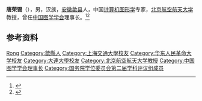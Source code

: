'''唐荣锡'''（{{bd|1928年|11月|2020年|10月2日|catIdx=Tang}}），男，汉族，[[安徽|安徽]][[歙县|歙县]]人，中国[[计算机图形学|计算机图形学]]专家，[[北京航空航天大学|北京航空航天大学]]教授，曾任[[中国图学学会|中国图学学会]]理事长。<ref>{{Cite book|title=二十世纪中国名人辞典|author=蔡开松, 于信凤主编; 曾卓明, 周溯源, 赵书刚副主编|publisher=辽宁人民出版社|year=1991|isbn=|location=沈阳|pages=}}</ref><ref>{{Cite web|title=中国图学学会原理事长唐荣锡逝世，曾参与创建北京航空学院|url=https://www.thepaper.cn/newsDetail_forward_9484223|accessdate=2020-10-08|work=澎湃新闻|archive-date=2020-10-09|archive-url=https://web.archive.org/web/20201009192356/https://www.thepaper.cn/newsDetail_forward_9484223|dead-url=no}}</ref>

== 参考资料 ==
{{reflist}}

{{国务院学位委员会第二届学科评议组/工学}}

{{Authority control}}

{{DEFAULTSORT:Tang唐}}
[[Category:唐姓|Rong]]
[[Category:歙縣人|Category:歙縣人]]
[[Category:上海交通大學校友|Category:上海交通大學校友]]
[[Category:华东人民革命大学校友|Category:华东人民革命大学校友]]
[[Category:大連大學校友|Category:大連大學校友]]
[[Category:北京航空航天大学教授|Category:北京航空航天大学教授]]
[[Category:中国图学学会理事长|Category:中国图学学会理事长]]
[[Category:国务院学位委员会第二届学科评议组成员|Category:国务院学位委员会第二届学科评议组成员]]


{{中国人物小作品}}